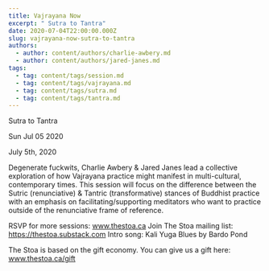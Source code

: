 ```yaml
---
title: Vajrayana Now
excerpt: " Sutra to Tantra"
date: 2020-07-04T22:00:00.000Z
slug: vajrayana-now-sutra-to-tantra
authors:
  - author: content/authors/charlie-awbery.md
  - author: content/authors/jared-janes.md
tags:
  - tag: content/tags/session.md
  - tag: content/tags/vajrayana.md
  - tag: content/tags/sutra.md
  - tag: content/tags/tantra.md
---
```




 Sutra to Tantra

Sun Jul 05 2020

July 5th, 2020

Degenerate fuckwits, Charlie Awbery & Jared Janes lead a collective exploration of how Vajrayana practice might manifest in multi-cultural, contemporary times. This session will focus on the difference between the Sutric (renunciative) & Tantric (transformative) stances of Buddhist practice with an emphasis on facilitating/supporting meditators who want to practice outside of the renunciative frame of reference.

RSVP for more sessions: www.thestoa.ca
Join The Stoa mailing list: https://thestoa.substack.com
Intro song: Kali Yuga Blues by Bardo Pond

The Stoa is based on the gift economy. You can give us a gift here: www.thestoa.ca/gift


